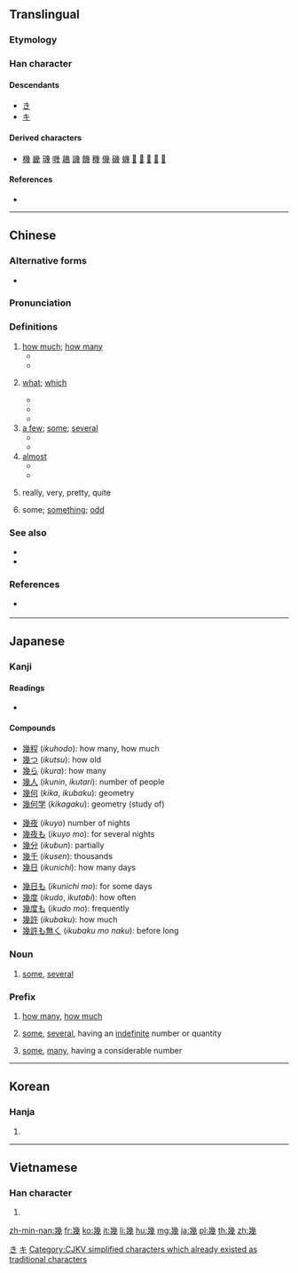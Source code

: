 {{also|几}}
==Translingual==

===Etymology===
{{Han compound|𢆶|戍|ls=ic}}

===Han character===
{{Han char|rn=52|rad=幺|as=09|sn=12|four=22253|canj=VIHI|ids=⿱𢆶戍}}

====Descendants====
* [[き]]
* [[キ]]

====Derived characters====
* [[機]] [[畿]] [[璣]] [[嘰]] [[䟇]] [[譏]] [[饑]] [[穖]] [[僟]] [[磯]] [[蟣]] [[𦠄]] [[𧰙]] [[𧗓]] [[𢇒]] [[𢇓]]

====References====
* {{Han ref|kx=0342.140|dkj=09208|dj=0652.030|hdz=21095.080|uh=5E7E|ud=24190|bh=B458|bd=46168}}

[[Category:Han characters from which hiragana were derived|き]]
[[Category:Han characters from which katakana were derived|キ]]

----

==Chinese==
{{zh-forms|s=几}}

===Alternative forms===
* {{zh-l|㡬}}

===Pronunciation===
{{zh-pron
|m=jǐ
|ma=y
|c=gei2
|h=pfs=kí
|mn=kuí/kí
|mn_note=kuí - vernacular, kí - literary
|w=2qi
|mc=y
|oc=y
|cat=det,pron,adv
}}

===Definitions===
{{zh-hanzi}}

# [[how much]]; [[how many]]
#* {{zh-usex|你 要 幾 瓶？|'''How many''' bottles do you want?}}
#* {{zh-usex|你 會 說 幾 種 語言？|'''How many''' languages do you speak ?}}
# {{label|cmn|of number, time, date}} [[what]]; [[which]]
#* {{zh-usex|幾 點鐘 了？|'''What''' time is it?}}
#* {{zh-usex|今天 幾 號？|'''What's''' the date today?}}
#* {{zh-usex|你 幾 號？|'''What's''' your number?}}
# [[a few]]; [[some]]; [[several]]
#* {{zh-usex|我 邊 等 邊 瀏覽 幾 本 雜誌。|I browsed through '''some''' magazines while I waited.}}
#* {{zh-usex|幾 天 后 他 將 回來。|He will be back in a '''few''' days.}}
# [[almost]]
#* {{zh-usex|我 被 煙 嗆 得 幾 窒息。|I was '''almost''' choked by the smoke.}}
#* {{zh-usex|幾 沒 有 人 相信 他 病 了。|'''Almost''' no one believed that he was sick.}}
# {{lb|zh|Cantonese}} really, very, pretty, quite
#: {{zh-usex|'''幾''' 好睇|'''really''' good-looking|C}}
#: {{zh-usex|嗰時 我 媽{maa1-4}媽 就 要 一支支 咁{gam2} 呢{ni1}啲 長 竹 呢，就 掛住 啲 衫 要 用 佢 插 落去。幾 辛苦 嘅，有事 會{wui6} 跌 啲 竹 落 街 喎{wo3}。|My mother used to stick sticks like those up there and hang clothes on them. It was '''rather''' difficult, and sometimes they would fall into the street.|C|ref=[https://www.youtube.com/watch?v=Xmrq1y9u50k&feature=youtu.be&t=7m42s]}}
#: {{zh-usex|你 冇 女朋友？梗係 唔 信 啦！冇 理由 㗎。你…幾 好 呀！|You don't have a girlfriend? Of course I don't believe you! Impossible. You're… not bad!|C|ref={{l|zh|w:Priscilla Chan|陳慧嫻}}, {{l|zh|w:zh:紅茶館_(歌曲)|紅茶館}}}}
# {{label|zh|Cantonese|of numeral amounts}} some; [[something]]; [[odd]]
#: {{zh-usex|八十 '''幾''' 年|eighty-'''something''' years; eighty-'''odd''' years|C}}

===See also===
* {{zh-l|几|jī|small table}}
* {{zh-l|多少|duōshǎo}}

===References===
* {{qualifier|Min Nan}} {{thcwd|8349}}

----

==Japanese==

===Kanji===
{{ja-kanji|grade=c|rs=幺09}}

====Readings====
* {{ja-readings|goon=[[け]] (ke) {{non-joyo-reading}}|kanon=[[き]] (ki)|kun=[[いく]] (iku), [[いくつ]] ([[幾つ]], ikutsu), [[いくら]] ([[幾ら]], ikura)|nanori=[[い]] (i), [[く]] (ku)}}

====Compounds====
{{top3}}
* [[幾程]] (''ikuhodo''): how many, how much
* [[幾つ]] (''ikutsu''): how old
* [[幾ら]] (''ikura''): how many
* [[幾人]] (''ikunin'', ''ikutari''): number of people
* [[幾何]] (''kika'', ''ikubaku''): geometry
* [[幾何学]] (''kikagaku''): geometry (study of)
{{mid3}}
* [[幾夜]] (''ikuyo'') number of nights
* [[幾夜も]] (''ikuyo mo''): for several nights
* [[幾分]] (''ikubun''): partially
* [[幾千]] (''ikusen''): thousands
* [[幾日]] (''ikunichi''): how many days
{{mid3}}
* [[幾日も]] (''ikunichi mo''): for some days
* [[幾度]] (''ikudo'', ''ikutabi''): how often
* [[幾度も]] (''ikudo mo''): frequently
* [[幾許]] (''ikubaku''): how much
* [[幾許も無く]] (''ikubaku mo naku''): before long
{{bottom}}

===Noun===
{{ja-noun|いく}}

# [[some]], [[several]]

===Prefix===
{{ja-pos|いく|prefix}}

# [[how many]], [[how much]]
#: {{ja-usex|幾箱要りますか|いく はこ いります か|How many boxes do you want?}}
# [[some]], [[several]], having an [[indefinite]] number or quantity
#: {{ja-usex|幾千と云う人|いく せん と いう ひと|Several thousands of people}}
# [[some]], [[many]], having a considerable number
#: {{ja-usex|幾日も行っていた|いく にち も いって いた|I was gone for many days}}

----

==Korean==

===Hanja===
{{ko-hanja|hangeul=기|mr=ki}}

# {{defn|lang=ko|sort=幺09}}

[[Category:CJKV simplified characters which already existed as traditional characters]]

----

==Vietnamese==

===Han character===
{{vi-hantu|[[cơ]], [[kỉ]], [[ki]]|rs=幺09}}

# {{defn|lang=vi|sort=幺09}}

[[zh-min-nan:幾]]
[[fr:幾]]
[[ko:幾]]
[[it:幾]]
[[li:幾]]
[[hu:幾]]
[[mg:幾]]
[[ja:幾]]
[[pl:幾]]
[[th:幾]]
[[zh:幾]]
